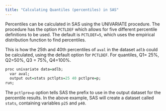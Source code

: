 ```yaml
---
title: "Calculating Quantiles (percentiles) in SAS"
---
```


Percentiles can be calculated in SAS using the UNIVARIATE procedure. The procedure has the option `PCTLDEF` which allows for five different percentile definitions to be used. The default is `PCTLDEF=5`, which uses the empirical distribution function to find percentiles.

This is how the 25th and 40th percentiles of `aval` in the dataset `adlb` could be calculated, using the default option for `PCTLDEF`.
For quantiles, Q1= 25%, Q2=50%, Q3 = 75%, Q4=100%.

```r
proc univariate data=adlb;
  var aval;
  output out=stats pctlpts=25 40 pctlpre=p;
run;
```

The `pctlpre=p` option tells SAS the prefix to use in the output dataset for the percentile results. In the above example, SAS will create a dataset called `stats`, containing variables `p25` and `p40`.
